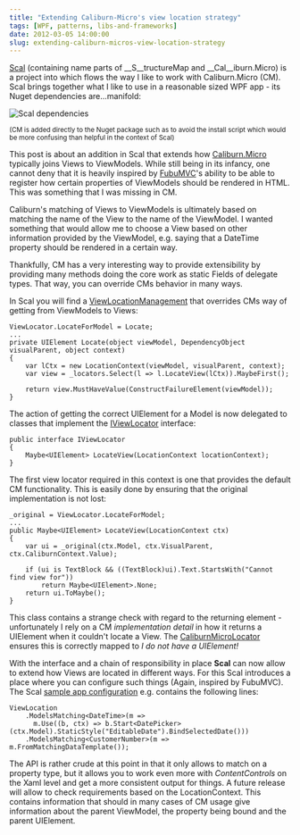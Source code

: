 ```yaml
---
title: "Extending Caliburn-Micro's view location strategy"
tags: [WPF, patterns, libs-and-frameworks]
date: 2012-03-05 14:00:00
slug: extending-caliburn-micros-view-location-strategy
---
```


[Scal][1] (containing name parts of __S__tructureMap and __Cal__iburn.Micro) is a project into which flows the way I like to work with Caliburn.Micro (CM). Scal brings together what I like to use in a reasonable sized WPF app - its Nuget dependencies are...manifold:

![Scal dependencies][2]

<sup>(CM is added directly to the Nuget package such as to avoid the install script which would be more confusing than helpful in the context of Scal)</sup>

This post is about an addition in Scal that extends how [Caliburn.Micro][8] typically joins Views to ViewModels. While still being in its infancy, one cannot deny that it is heavily inspired by [FubuMVC][3]'s ability to be able to register how certain properties of ViewModels should be rendered in HTML. This was something that I was missing in CM.

Caliburn's matching of Views to ViewModels is ultimately based on matching the name of the View to the name of the ViewModel. I wanted something that would allow me to choose a View based on other information provided by the ViewModel, e.g. saying that a DateTime property should be rendered in a certain way.

Thankfully, CM has a very interesting way to provide extensibility by providing many methods doing the core work as static Fields of delegate types. That way, you can override CMs behavior in many ways.

In Scal you will find a [ViewLocationManagement][4] that overrides CMs way of getting from ViewModels to Views:

    ViewLocator.LocateForModel = Locate;
    ...
    private UIElement Locate(object viewModel, DependencyObject visualParent, object context)
    {
        var lCtx = new LocationContext(viewModel, visualParent, context);
        var view = _locators.Select(l => l.LocateView(lCtx)).MaybeFirst();
    
        return view.MustHaveValue(ConstructFailureElement(viewModel));            
    }

The action of getting the correct UIElement for a Model is now delegated to classes that implement the [IViewLocator][5] interface:

    public interface IViewLocator
    {
        Maybe<UIElement> LocateView(LocationContext locationContext);
    }

The first view locator required in this context is one that provides the default CM functionality. This is easily done by ensuring that the original implementation is not lost:

    _original = ViewLocator.LocateForModel;
    ...
    public Maybe<UIElement> LocateView(LocationContext ctx)
    {
        var ui = _original(ctx.Model, ctx.VisualParent, ctx.CaliburnContext.Value);
    
        if (ui is TextBlock && ((TextBlock)ui).Text.StartsWith("Cannot find view for"))
            return Maybe<UIElement>.None;
        return ui.ToMaybe();
    }

This class contains a strange check with regard to the returning element - unfortunately I rely on a CM _implementation detail_ in how it returns a UIElement when it couldn't locate a View. The [CaliburnMicroLocator][6] ensures this is correctly mapped to _I do not have a UIElement!_

With the interface and a chain of responsibility in place __Scal__ can now allow to extend how Views are located in different ways. For this Scal introduces a place where you can configure such things (Again, inspired by FubuMVC). The Scal [sample app configuration][7] e.g. contains the following lines:

    ViewLocation
        .ModelsMatching<DateTime>(m => 
          m.Use((b, ctx) => b.Start<DatePicker>(ctx.Model).StaticStyle("EditableDate").BindSelectedDate()))
        .ModelsMatching<CustomerNumber>(m => m.FromMatchingDataTemplate());
    
The API is rather crude at this point in that it only allows to match on a property type, but it allows you to work even more with _ContentControls_ on the Xaml level and get a more consistent output for things. A future release will allow to check requirements based on the LocationContext. This contains information that should in many cases of CM usage give information about the parent ViewModel, the property being bound and the parent UIElement.


  [1]: https://github.com/flq/Scal
  [2]: /assets/scal_deps.png
  [3]: https://github.com/DarthFubuMVC/fubumvc
  [4]: https://github.com/flq/Scal/blob/master/Scal/ViewLocation/ViewLocationManagement.cs
  [5]: https://github.com/flq/Scal/blob/master/Scal/ViewLocation/IViewLocator.cs
  [6]: https://github.com/flq/Scal/blob/master/Scal/ViewLocation/CaliburnMicroLocator.cs
  [7]: https://github.com/flq/Scal/blob/master/SampleApp/AppConfiguration.cs
  [8]: http://caliburnmicro.codeplex.com/